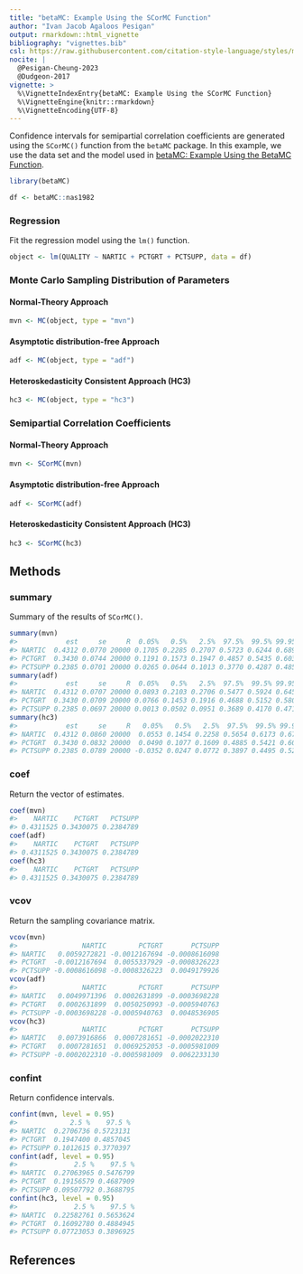 ```yaml
---
title: "betaMC: Example Using the SCorMC Function"
author: "Ivan Jacob Agaloos Pesigan"
output: rmarkdown::html_vignette
bibliography: "vignettes.bib"
csl: https://raw.githubusercontent.com/citation-style-language/styles/master/apa.csl
nocite: |
  @Pesigan-Cheung-2023
  @Dudgeon-2017
vignette: >
  %\VignetteIndexEntry{betaMC: Example Using the SCorMC Function}
  %\VignetteEngine{knitr::rmarkdown}
  %\VignetteEncoding{UTF-8}
---
```




Confidence intervals for
semipartial correlation coefficients
are generated using
the `SCorMC()` function from the `betaMC` package.
In this example,
we use the data set and the model used in
[betaMC: Example Using the BetaMC Function](example-beta-mc.html).


``` r
library(betaMC)
```




``` r
df <- betaMC::nas1982
```

### Regression

Fit the regression model using the `lm()` function.


``` r
object <- lm(QUALITY ~ NARTIC + PCTGRT + PCTSUPP, data = df)
```

### Monte Carlo Sampling Distribution of Parameters

#### Normal-Theory Approach


``` r
mvn <- MC(object, type = "mvn")
```

#### Asymptotic distribution-free Approach


``` r
adf <- MC(object, type = "adf")
```

#### Heteroskedasticity Consistent Approach (HC3)


``` r
hc3 <- MC(object, type = "hc3")
```

### Semipartial Correlation Coefficients

#### Normal-Theory Approach


``` r
mvn <- SCorMC(mvn)
```

#### Asymptotic distribution-free Approach


``` r
adf <- SCorMC(adf)
```

#### Heteroskedasticity Consistent Approach (HC3)


``` r
hc3 <- SCorMC(hc3)
```

## Methods

### summary

Summary of the results of `SCorMC()`.


``` r
summary(mvn)
#>            est     se     R  0.05%   0.5%   2.5%  97.5%  99.5% 99.95%
#> NARTIC  0.4312 0.0770 20000 0.1705 0.2285 0.2707 0.5723 0.6244 0.6898
#> PCTGRT  0.3430 0.0744 20000 0.1191 0.1573 0.1947 0.4857 0.5435 0.6031
#> PCTSUPP 0.2385 0.0701 20000 0.0265 0.0644 0.1013 0.3770 0.4287 0.4858
summary(adf)
#>            est     se     R  0.05%   0.5%   2.5%  97.5%  99.5% 99.95%
#> NARTIC  0.4312 0.0707 20000 0.0893 0.2103 0.2706 0.5477 0.5924 0.6456
#> PCTGRT  0.3430 0.0709 20000 0.0766 0.1453 0.1916 0.4688 0.5152 0.5804
#> PCTSUPP 0.2385 0.0697 20000 0.0013 0.0502 0.0951 0.3689 0.4170 0.4716
summary(hc3)
#>            est     se     R   0.05%   0.5%   2.5%  97.5%  99.5% 99.95%
#> NARTIC  0.4312 0.0860 20000  0.0553 0.1454 0.2258 0.5654 0.6173 0.6797
#> PCTGRT  0.3430 0.0832 20000  0.0490 0.1077 0.1609 0.4885 0.5421 0.6048
#> PCTSUPP 0.2385 0.0789 20000 -0.0352 0.0247 0.0772 0.3897 0.4495 0.5207
```

### coef

Return the vector of estimates.


``` r
coef(mvn)
#>    NARTIC    PCTGRT   PCTSUPP 
#> 0.4311525 0.3430075 0.2384789
coef(adf)
#>    NARTIC    PCTGRT   PCTSUPP 
#> 0.4311525 0.3430075 0.2384789
coef(hc3)
#>    NARTIC    PCTGRT   PCTSUPP 
#> 0.4311525 0.3430075 0.2384789
```

### vcov

Return the sampling covariance matrix.


``` r
vcov(mvn)
#>                NARTIC        PCTGRT       PCTSUPP
#> NARTIC   0.0059272821 -0.0012167694 -0.0008616098
#> PCTGRT  -0.0012167694  0.0055337929 -0.0008326223
#> PCTSUPP -0.0008616098 -0.0008326223  0.0049179926
vcov(adf)
#>                NARTIC        PCTGRT       PCTSUPP
#> NARTIC   0.0049971396  0.0002631899 -0.0003698228
#> PCTGRT   0.0002631899  0.0050250993 -0.0005940763
#> PCTSUPP -0.0003698228 -0.0005940763  0.0048536905
vcov(hc3)
#>                NARTIC        PCTGRT       PCTSUPP
#> NARTIC   0.0073916866  0.0007281651 -0.0002022310
#> PCTGRT   0.0007281651  0.0069252053 -0.0005981009
#> PCTSUPP -0.0002022310 -0.0005981009  0.0062233130
```

### confint

Return confidence intervals.


``` r
confint(mvn, level = 0.95)
#>             2.5 %    97.5 %
#> NARTIC  0.2706736 0.5723131
#> PCTGRT  0.1947400 0.4857045
#> PCTSUPP 0.1012615 0.3770397
confint(adf, level = 0.95)
#>              2.5 %    97.5 %
#> NARTIC  0.27063965 0.5476799
#> PCTGRT  0.19156579 0.4687909
#> PCTSUPP 0.09507792 0.3688795
confint(hc3, level = 0.95)
#>              2.5 %    97.5 %
#> NARTIC  0.22582761 0.5653624
#> PCTGRT  0.16092780 0.4884945
#> PCTSUPP 0.07723053 0.3896925
```

## References
